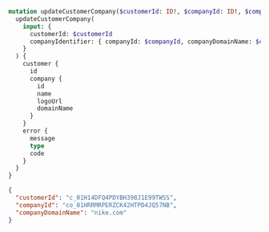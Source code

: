 ```graphql Mutation
mutation updateCustomerCompany($customerId: ID!, $companyId: ID!, $companyDomainName: String!) {
  updateCustomerCompany(
    input: {
      customerId: $customerId
      companyIdentifier: { companyId: $companyId, companyDomainName: $companyDomainName }
    }
  ) {
    customer {
      id
      company {
        id
        name
        logoUrl
        domainName
      }
    }
    error {
      message
      type
      code
    }
  }
}
```

```json Variables
{
  "customerId": "c_01H14DFQ4PDYBH398J1E99TWSS",
  "companyId": "co_01HRRMRPERZCK42HTPD4JQ57NB",
  "companyDomainName": "nike.com"
}
```

